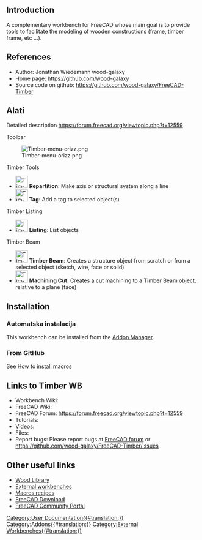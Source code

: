 <languages/>
<div lang="en" dir="ltr" class="mw-content-ltr">
{{VeryImportantMessage|This workbench is no longer developed or maintained.}}
</div>

<div lang="en" dir="ltr" class="mw-content-ltr">
==Introduction==
</div>

{{TOCright}}

<div lang="en" dir="ltr" class="mw-content-ltr">
A complementary workbench for FreeCAD whose main goal is to provide tools to facilitate the modeling of wooden constructions (frame, timber frame, etc ...).
</div>

<div lang="en" dir="ltr" class="mw-content-ltr">
==References==
</div>

<div lang="en" dir="ltr" class="mw-content-ltr">
* Author: Jonathan Wiedemann wood-galaxy
* Home page: https://github.com/wood-galaxy
* Source code on github: https://github.com/wood-galaxy/FreeCAD-Timber
</div>

<span id="Tools"></span>
==Alati==

<div lang="en" dir="ltr" class="mw-content-ltr">
Detailed description https://forum.freecad.org/viewtopic.php?t=12559
</div>

<div lang="en" dir="ltr" class="mw-content-ltr">
Toolbar
</div>

<div lang="en" dir="ltr" class="mw-content-ltr">
[[Image:Timber-menu-orizz.png]]
</div>

<div lang="en" dir="ltr" class="mw-content-ltr">
Timber Tools
* [[Image:Timber-Repartition.svg|32px]] '''Repartition''': Make axis or structural system along a line
* [[Image:Timber-Tag.svg|32px]] '''Tag''': Add a tag to selected object(s)
</div>

<div lang="en" dir="ltr" class="mw-content-ltr">
Timber Listing
* [[Image:Timber-Listing.svg|32px]] '''Listing''': List objects
</div>

<div lang="en" dir="ltr" class="mw-content-ltr">
Timber Beam
* [[Image:Timber-Beam.svg|32px]] '''Timber Beam''': Creates a structure object from scratch or from a selected object (sketch, wire, face or solid)
* [[Image:Timber-MachiningCut.svg|32px]] '''Machining Cut''': Creates a cut machining to a Timber Beam object, relative to a plane (face)
</div>

<div lang="en" dir="ltr" class="mw-content-ltr">
==Installation==
</div>

<span id="Automatic_installation"></span>
===Automatska instalacija===

<div lang="en" dir="ltr" class="mw-content-ltr">
This workbench can be installed from the [[Std_AddonMgr|Addon Manager]].
</div>

<div lang="en" dir="ltr" class="mw-content-ltr">
===From GitHub===
</div>

<div lang="en" dir="ltr" class="mw-content-ltr">
See [[How_to_install_macros|How to install macros]]
</div>

<div lang="en" dir="ltr" class="mw-content-ltr">
==Links to Timber WB==
</div>

<div lang="en" dir="ltr" class="mw-content-ltr">
* Workbench Wiki: 
* FreeCAD Wiki:
* FreeCAD Forum: https://forum.freecad.org/viewtopic.php?t=12559
* Tutorials: 
* Videos:  
* Files: 
* Report bugs: Please report bugs at [https://forum.freecad.org FreeCAD forum] or https://github.com/wood-galaxy/FreeCAD-Timber/issues
</div>

<div lang="en" dir="ltr" class="mw-content-ltr">
==Other useful links==
</div>

<div lang="en" dir="ltr" class="mw-content-ltr">
* [https://github.com/wood-galaxy/FC-Library Wood Library]
* [[External_workbenches|External workbenches]]
* [[Macros_recipes|Macros recipes]]
* [[Download|FreeCAD Download]]
* [[FreeCAD_Community_Portal|FreeCAD Community Portal]]
</div>


[[Category:User Documentation{{#translation:}}]]
[[Category:Addons{{#translation:}}]]
[[Category:External Workbenches{{#translation:}}]]